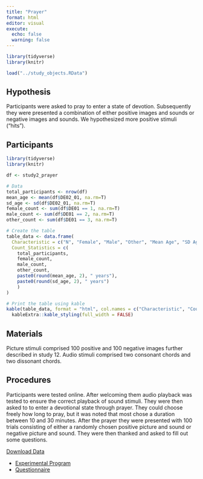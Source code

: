 ```yaml
---
title: "Prayer"
format: html
editor: visual
execute: 
  echo: false
  warning: false
---
```


```r
library(tidyverse)
library(knitr)

load("../study_objects.RData")
```

## Hypothesis

Participants were asked to pray to enter a state of devotion. Subsequently they were presented a combination of either positive images and sounds or negative images and sounds. We hypothesized more positive stimuli ("hits").

## Participants

```r
library(tidyverse)
library(knitr)

df <- study2_prayer

# Data
total_participants <- nrow(df)
mean_age <- mean(df$DE02_01, na.rm=T)
sd_age <- sd(df$DE02_01, na.rm=T)
female_count <- sum(df$DE01 == 1, na.rm=T)
male_count <- sum(df$DE01 == 2, na.rm=T)
other_count <- sum(df$DE01 == 3, na.rm=T)

# Create the table
table_data <- data.frame(
  Characteristic = c("N", "Female", "Male", "Other", "Mean Age", "SD Age"),
  Count_Statistics = c(
    total_participants, 
    female_count, 
    male_count,
    other_count,
    paste0(round(mean_age, 2), " years"), 
    paste0(round(sd_age, 2), " years")
    )
)

# Print the table using kable
kable(table_data, format = "html", col.names = c("Characteristic", "Count/Statistic")) %>%
  kableExtra::kable_styling(full_width = FALSE)

```

## Materials

Picture stimuli comprised 100 positive and 100 negative images further described in study 12. Audio stimuli comprised two consonant chords and two dissonant chords.

## Procedures

Participants were tested online. After welcoming them audio playback was tested to ensure the correct playback of sound stimuli. They were then asked to to enter a devotional state through prayer. They could choose freely how long to pray, but it was noted that most chose a duration between 10 and 30 minutes. After the prayer they were presented with 100 trials consisting of either a randomly chosen positive picture and sound or negative picture and sound. They were then thanked and asked to fill out some questions.

::: {.callout-tip title="Data" collapse="true"}
[Download Data](../data/prayer.csv)
:::

::: {.callout-note title="Resources" collapse="true"}
-   [Experimental Program](https://osf.io/y6f57)
-   [Questionnaire](https://osf.io/rfzv8)
:::
